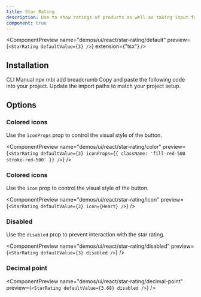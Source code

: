 ```yaml
---
title: Star Rating
description: Use to show ratings of products as well as taking input for rating
component: true
---
```


<ComponentPreview
  name="demos/ui/react/star-rating/default"
  preview={`<StarRating defaultValue={3} />`}
  extension={"tsx"}
/>

## Installation

<Tabs defaultValue="cli">
<TabsList>
<TabsTrigger value="cli">
CLI
</TabsTrigger>
<TabsTrigger value="manual">  
Manual
</TabsTrigger>
</TabsList>

<TabsContent value="cli">
<Bash>
<BashCommand>npx</BashCommand> mbi add breadcrumb
</Bash>
</TabsContent>

<TabsContent value="manual">
<Steps>
  <Step>Copy and paste the following code into your project.</Step>
  <ComponentSource
    name={["ui/react/star-rating"]}
    extension={["tsx"]}
  />
  <Step>Update the import paths to match your project setup.</Step>
</Steps>
</TabsContent>
</Tabs>

## Options

### Colored icons

Use the `iconProps` prop to control the visual style of the button.<br/>

<ComponentPreview
  name="demos/ui/react/star-rating/color"
  preview={`<StarRating defaultValue={3} iconProps={{ className: 'fill-red-500 stroke-red-500' }} />`}
/>

### Colored icons

Use the `icon` prop to control the visual style of the button.<br/>

<ComponentPreview
  name="demos/ui/react/star-rating/icon"
  preview={`<StarRating defaultValue={3} icon={Heart} />`}
/>

### Disabled

Use the `disabled` prop to prevent interaction with the star rating.<br/>

<ComponentPreview
  name="demos/ui/react/star-rating/disabled"
  preview={`<StarRating defaultValue={3} disabled />`}
/>

### Decimal point

<ComponentPreview
  name="demos/ui/react/star-rating/decimal-point"
  preview={`<StarRating defaultValue={3.68} disabled />`}
/>
